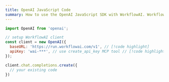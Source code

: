 ```yaml
---
title: OpenAI JavaScript Code
summary: How to use the OpenAI JavaScript SDK with WorkflowAI. WorkflowAI exposes a compatible OpenAI API endpoint. The only changes you need to make are updating the `base_url` and `api_key`.
---
```


```javascript
import OpenAI from 'openai';

// setup WorkflowAI client
const client = new OpenAI({
  baseURL: 'https://run.workflowai.com/v1', // [!code highlight]
  apiKey: 'wai-***', // use create_api_key MCP tool // [!code highlight]
});

client.chat.completions.create({
  // your existing code
})
``` 